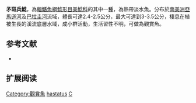{{Speciesbox
| name = 矛斑兵鯰
| image = Corydoras hastatus.jpg
| image_width = 250px
| image_caption = 
| status = NE
| status_system = IUCN3.1
| genus = Corydoras
| species = hastatus
| authority = Eigenmann & Eigenmann, 1888
| synonyms = *''Corydoras australe'', Eigenmann & Ward, 1907
}}

'''矛斑兵鯰'''，為[[輻鰭魚綱|輻鰭魚綱]][[鯰形目|鯰形目]][[美鯰科|美鯰科]]的其中一[[種|種]]，為熱帶淡水魚。分布於[[南美洲|南美洲]][[亞馬遜河|亞馬遜河]]及[[巴拉圭河|巴拉圭河]]流域，體長可達2.4-2.5公分，最大可達到3-3.5公分，棲息在植被生長的溪流底層水域，成小群活動，生活習性不明，可做為觀賞魚。

==参考文献==
*{{FishBase_species|genus=Corydoras|species=hastatus|year=2014|month=11}}

== 扩展阅读 ==
{{refbegin}}
{{wikispecies-inline|Corydoras hastatus|矛斑兵鯰}}
{{refend}}
{{Taxonbar|from=Q1967099}}

[[Category:觀賞魚|Category:觀賞魚]]
[[Category:兵鯰屬|hastatus]]
[[Category:1888年描述的鱼类|C]]